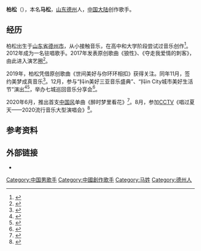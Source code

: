 {{otheruses|柏松}}
'''柏松'''（{{bd|1990年|11月25日}}），本名'''马松'''，[[山东省|山东]][[德州市|德州]]人，[[中国大陆|中国大陆]]创作歌手。

== 经历 ==
柏松出生于[[山东省|山东省]][[德州市|德州市]]，从小接触音乐，在高中和大学阶段尝试过音乐创作<ref>{{cite news |title=岁月流淌 世间美好...... zaimusic音乐专访 柏松 |url=http://www.zaimusic.cn/shuo/shuo_zf_191225.html |accessdate=2020-11-14 |work=zaimusic |date=2019-12-25 |archive-date=2020-11-14 |archive-url=https://web.archive.org/web/20201114052013/http://www.zaimusic.cn/shuo/shuo_zf_191225.html |dead-url=no }}</ref>。2012年成为一名驻唱歌手。2017年发表原创歌曲《狼性》、《夺走我爱情的刺客》，由此进入演艺圈<ref>{{cite web |title=柏松 |url=http://www.music-dct.com.cn/our-artist/baisong/ |website=美梦成真音乐官网 |accessdate=2020-11-14 |archive-date=2020-11-14 |archive-url=https://web.archive.org/web/20201114051828/http://www.music-dct.com.cn/our-artist/baisong/ |dead-url=no }}</ref>。

2019年，柏松凭借原创歌曲《世间美好与你环环相扣》获得关注。同年11月，签约美梦成真音乐<ref>{{cite news |editor=刘文思 |title=唱作人柏松签约美梦成真音乐 《世间美好与你环环相扣》火热传唱 |url=http://ent.ynet.com/2019/11/27/2229325t1254.html |accessdate=2020-11-14 |work=北青网 |date=2019-11-27 |archive-date=2019-12-11 |archive-url=https://web.archive.org/web/20191211201817/http://ent.ynet.com/2019/11/27/2229325t1254.html |dead-url=no }}</ref>。12月，参与“抖in美好三亚音乐盛典”、“抖in City城市美好生活节”演出<ref>{{cite news |author=周子贵 |editor1=刘阳阳 |editor2=蒋成柳 |title=抖in美好三亚音乐盛典举行 分享三亚美好生活 |url=http://hi.people.com.cn/n2/2019/1216/c231190-33636887.html |accessdate=2020-11-14 |work=人民网 |date=2019-12-16 |archiveurl=https://web.archive.org/web/20201114054101/http://hi.people.com.cn/n2/2019/1216/c231190-33636887.html |archivedate=2020-11-14}}</ref><ref>{{cite news |editor=王娟 |title=60亿次刷屏 “抖in淄博·中央活力区美好生活节”再奏城市IP神曲 |url=http://f.sdnews.com.cn/sypd/hdtj/201912/t20191209_2648971.htm |accessdate=2020-11-14 |work=鲁网 |date=2019-12-09 |archive-date=2020-10-02 |archive-url=https://web.archive.org/web/20201002113258/http://f.sdnews.com.cn/sypd/hdtj/201912/t20191209_2648971.htm |dead-url=no }}</ref>，举办七城巡回音乐分享会<ref>{{cite web |title=【世间美好与你环环相扣】柏松2019七城巡回音乐分享会 西安站 |url=https://www.showstart.com/event/105125 |website=秀动网 |accessdate=2020-11-14 |date=2019-12-19 |archive-date=2020-11-14 |archive-url=https://web.archive.org/web/20201114052224/https://www.showstart.com/event/105125 |dead-url=no }}</ref>。

2020年6月，推出首支[[中国风|中国风]]单曲《醉时梦里看花》<ref>{{cite news |editor=苏钰 |title=柏松《醉时梦里看花》上线 柔情演绎中国风 |url=http://yue.ifeng.com/c/7xDQr53AsZk |accessdate=2020-11-14 |work=凤凰网 |date=2020-06-11 |archive-date=2020-11-14 |archive-url=https://web.archive.org/web/20201114052431/http://yue.ifeng.com/c/7xDQr53AsZk |dead-url=no }}</ref>。8月，参加[[中国中央电视台|CCTV]]《唱过夏天——2020流行音乐大型演唱会》<ref>{{cite news |title=音乐狂欢再升级，《唱过夏天》第六期继续唱响一“夏” |url=https://tv.cctv.com/2020/08/16/ARTIauRmfDwBO3jxwSDW7aLP200816.shtml |accessdate=2020-11-14 |work=央视网 |date=2020-08-16 |archive-date=2020-11-14 |archive-url=https://web.archive.org/web/20201114052833/https://tv.cctv.com/2020/08/16/ARTIauRmfDwBO3jxwSDW7aLP200816.shtml |dead-url=no }}</ref>。

== 参考资料 ==
{{reflist}}

== 外部链接 ==
*{{Sinaweibo|5105624235}}

[[Category:中国男歌手|Category:中国男歌手]]
[[Category:中國創作歌手|Category:中國創作歌手]]
[[Category:马姓|Category:马姓]]
[[Category:德州人|Category:德州人]]